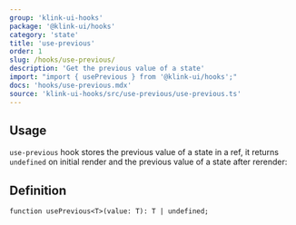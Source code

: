 ```yaml
---
group: 'klink-ui-hooks'
package: '@klink-ui/hooks'
category: 'state'
title: 'use-previous'
order: 1
slug: /hooks/use-previous/
description: 'Get the previous value of a state'
import: "import { usePrevious } from '@klink-ui/hooks';"
docs: 'hooks/use-previous.mdx'
source: 'klink-ui-hooks/src/use-previous/use-previous.ts'
---
```



## Usage

`use-previous` hook stores the previous value of a state in a ref,
it returns `undefined` on initial render and the previous value of a state after rerender:

<Demo data={HooksDemos.usePreviousUsage} />

## Definition

```tsx
function usePrevious<T>(value: T): T | undefined;
```
